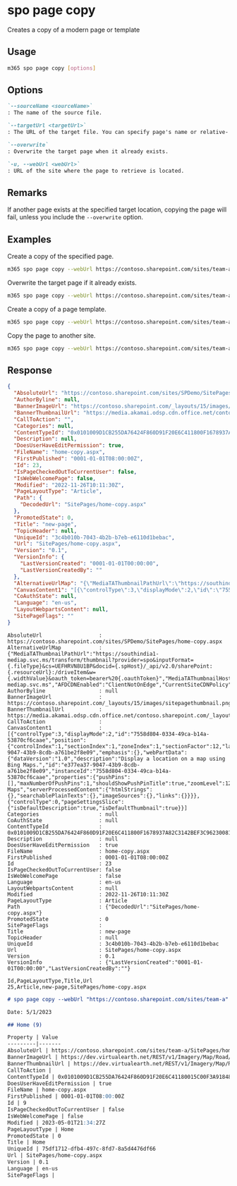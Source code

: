 
# spo page copy

Creates a copy of a modern page or template

## Usage

```sh
m365 spo page copy [options]
```

## Options

```md definition-list
`--sourceName <sourceName>`
: The name of the source file.

`--targetUrl <targetUrl>`
: The URL of the target file. You can specify page's name or relative- or absolute URL.

`--overwrite`
: Overwrite the target page when it already exists.

`-u, --webUrl <webUrl>`
: URL of the site where the page to retrieve is located.
```

<Global />

## Remarks

If another page exists at the specified target location, copying the page will fail, unless you include the `--overwrite` option.

## Examples

Create a copy of the specified page.

```sh
m365 spo page copy --webUrl https://contoso.sharepoint.com/sites/team-a --sourceName "home.aspx" --targetUrl "home-copy.aspx"
```

Overwrite the target page if it already exists.

```sh
m365 spo page copy --webUrl https://contoso.sharepoint.com/sites/team-a --sourceName "home.aspx" --targetUrl "home-copy.aspx" --overwrite
```

Create a copy of a page template.

```sh
m365 spo page copy --webUrl https://contoso.sharepoint.com/sites/team-a --sourceName "templates/PageTemplate.aspx" --targetUrl "page.aspx"
```

Copy the page to another site.

```sh
m365 spo page copy --webUrl https://contoso.sharepoint.com/sites/team-a --sourceName "templates/PageTemplate.aspx" --targetUrl "https://contoso.sharepoint.com/sites/team-b/sitepages/page.aspx"
```

## Response

<Tabs>
  <TabItem value="JSON">

  ```json
  {
    "AbsoluteUrl": "https://contoso.sharepoint.com/sites/SPDemo/SitePages/home-copy.aspx",
    "AuthorByline": null,
    "BannerImageUrl": "https://contoso.sharepoint.com/_layouts/15/images/sitepagethumbnail.png",
    "BannerThumbnailUrl": "https://media.akamai.odsp.cdn.office.net/contoso.sharepoint.com/_layouts/15/images/sitepagethumbnail.png",
    "CallToAction": "",
    "Categories": null,
    "ContentTypeId": "0x0101009D1CB255DA76424F860D91F20E6C411800F1678937A82C3142BEF3C962300813B5",
    "Description": null,
    "DoesUserHaveEditPermission": true,
    "FileName": "home-copy.aspx",
    "FirstPublished": "0001-01-01T08:00:00Z",
    "Id": 23,
    "IsPageCheckedOutToCurrentUser": false,
    "IsWebWelcomePage": false,
    "Modified": "2022-11-26T10:11:30Z",
    "PageLayoutType": "Article",
    "Path": {
      "DecodedUrl": "SitePages/home-copy.aspx"
    },
    "PromotedState": 0,
    "Title": "new-page",
    "TopicHeader": null,
    "UniqueId": "3c4b010b-7043-4b2b-b7eb-e6110d1bebac",
    "Url": "SitePages/home-copy.aspx",
    "Version": "0.1",
    "VersionInfo": {
      "LastVersionCreated": "0001-01-01T00:00:00",
      "LastVersionCreatedBy": ""
    },
    "AlternativeUrlMap": "{\"MediaTAThumbnailPathUrl\":\"https://southindia1-mediap.svc.ms/transform/thumbnail?provider=spo&inputFormat={.fileType}&cs=UEFHRVN8U1BP&docid={.spHost}/_api/v2.0/sharePoint:{.resourceUrl}:/driveItem&w={.widthValue}&oauth_token=bearer%20{.oauthToken}\",\"MediaTAThumbnailHostUrl\":\"https://southindia1-mediap.svc.ms\",\"AFDCDNEnabled\":\"ClientNotOnEdge\",\"CurrentSiteCDNPolicy\":\"True\",\"PublicCDNEnabled\":\"True\",\"PrivateCDNEnabled\":\"True\"}",
    "CanvasContent1": "[{\"controlType\":3,\"displayMode\":2,\"id\":\"7558d804-0334-49ca-b14a-53870cf6caae\",\"position\":{\"controlIndex\":1,\"sectionIndex\":1,\"zoneIndex\":1,\"sectionFactor\":12,\"layoutIndex\":1},\"webPartId\":\"e377ea37-9047-43b9-8cdb-a761be2f8e09\",\"emphasis\":{},\"webPartData\":{\"dataVersion\":\"1.0\",\"description\":\"Display a location on a map using Bing Maps.\",\"id\":\"e377ea37-9047-43b9-8cdb-a761be2f8e09\",\"instanceId\":\"7558d804-0334-49ca-b14a-53870cf6caae\",\"properties\":{\"pushPins\":[],\"maxNumberOfPushPins\":1,\"shouldShowPushPinTitle\":true,\"zoomLevel\":12,\"mapType\":\"road\"},\"title\":\"Bing Maps\",\"serverProcessedContent\":{\"htmlStrings\":{},\"searchablePlainTexts\":{},\"imageSources\":{},\"links\":{}}}},{\"controlType\":0,\"pageSettingsSlice\":{\"isDefaultDescription\":true,\"isDefaultThumbnail\":true}}]",
    "CoAuthState": null,
    "Language": "en-us",
    "LayoutWebpartsContent": null,
    "SitePageFlags": ""
  }
  ```

  </TabItem>
  <TabItem value="Text">

  ```text
  AbsoluteUrl                  : https://contoso.sharepoint.com/sites/SPDemo/SitePages/home-copy.aspx
  AlternativeUrlMap            : {"MediaTAThumbnailPathUrl":"https://southindia1-mediap.svc.ms/transform/thumbnail?provider=spo&inputFormat={.fileType}&cs=UEFHRVN8U1BP&docid={.spHost}/_api/v2.0/sharePoint:{.resourceUrl}:/driveItem&w={.widthValue}&oauth_token=bearer%20{.oauthToken}","MediaTAThumbnailHostUrl":"https://southindia1-mediap.svc.ms","AFDCDNEnabled":"ClientNotOnEdge","CurrentSiteCDNPolicy":"True","PublicCDNEnabled":"True","PrivateCDNEnabled":"True"}
  AuthorByline                 : null
  BannerImageUrl               : https://contoso.sharepoint.com/_layouts/15/images/sitepagethumbnail.png
  BannerThumbnailUrl           : https://media.akamai.odsp.cdn.office.net/contoso.sharepoint.com/_layouts/15/images/sitepagethumbnail.png
  CallToAction                 : 
  CanvasContent1               : [{"controlType":3,"displayMode":2,"id":"7558d804-0334-49ca-b14a-53870cf6caae","position":{"controlIndex":1,"sectionIndex":1,"zoneIndex":1,"sectionFactor":12,"layoutIndex":1},"webPartId":"e377ea37-9047-43b9-8cdb-a761be2f8e09","emphasis":{},"webPartData":{"dataVersion":"1.0","description":"Display a location on a map using Bing Maps.","id":"e377ea37-9047-43b9-8cdb-a761be2f8e09","instanceId":"7558d804-0334-49ca-b14a-53870cf6caae","properties":{"pushPins":[],"maxNumberOfPushPins":1,"shouldShowPushPinTitle":true,"zoomLevel":12,"mapType":"road"},"title":"Bing Maps","serverProcessedContent":{"htmlStrings":{},"searchablePlainTexts":{},"imageSources":{},"links":{}}}},{"controlType":0,"pageSettingsSlice":{"isDefaultDescription":true,"isDefaultThumbnail":true}}]
  Categories                   : null
  CoAuthState                  : null
  ContentTypeId                : 0x0101009D1CB255DA76424F860D91F20E6C411800F1678937A82C3142BEF3C962300813B5
  Description                  : null
  DoesUserHaveEditPermission   : true
  FileName                     : home-copy.aspx
  FirstPublished               : 0001-01-01T08:00:00Z
  Id                           : 23
  IsPageCheckedOutToCurrentUser: false
  IsWebWelcomePage             : false
  Language                     : en-us
  LayoutWebpartsContent        : null
  Modified                     : 2022-11-26T10:11:30Z
  PageLayoutType               : Article
  Path                         : {"DecodedUrl":"SitePages/home-copy.aspx"}
  PromotedState                : 0
  SitePageFlags                : 
  Title                        : new-page
  TopicHeader                  : null
  UniqueId                     : 3c4b010b-7043-4b2b-b7eb-e6110d1bebac
  Url                          : SitePages/home-copy.aspx
  Version                      : 0.1
  VersionInfo                  : {"LastVersionCreated":"0001-01-01T00:00:00","LastVersionCreatedBy":""}
  ```

  </TabItem>
  <TabItem value="CSV">

  ```csv
  Id,PageLayoutType,Title,Url
  25,Article,new-page,SitePages/home-copy.aspx
  ```

  </TabItem>
  <TabItem value="Markdown">

  ```md
  # spo page copy --webUrl "https://contoso.sharepoint.com/sites/team-a" --sourceName "home.aspx" --targetUrl "home-copy.aspx" --overwrite "true"

  Date: 5/1/2023

  ## Home (9)

  Property | Value
  ---------|-------
  AbsoluteUrl | https://contoso.sharepoint.com/sites/team-a/SitePages/home-copy.aspx
  BannerImageUrl | https://dev.virtualearth.net/REST/v1/Imagery/Map/Road/51.39929962158204,-0.256799995899204/12?mapSize=512,512&key=AobmrKIjQInHa8zf5IjtCu3zVgIZFewRhY9M8NUzpYfvMdO2RKDO2eKI6uRFrP6b
  BannerThumbnailUrl | https://dev.virtualearth.net/REST/v1/Imagery/Map/Road/51.39929962158204,-0.256799995899204/12?mapSize=512,512&key=AobmrKIjQInHa8zf5IjtCu3zVgIZFewRhY9M8NUzpYfvMdO2RKDO2eKI6uRFrP6b
  CallToAction | 
  ContentTypeId | 0x0101009D1CB255DA76424F860D91F20E6C41180015C00F3A91848C479243E57A8317E76E
  DoesUserHaveEditPermission | true
  FileName | home-copy.aspx
  FirstPublished | 0001-01-01T08:00:00Z
  Id | 9
  IsPageCheckedOutToCurrentUser | false
  IsWebWelcomePage | false
  Modified | 2023-05-01T21:34:27Z
  PageLayoutType | Home
  PromotedState | 0
  Title | Home
  UniqueId | 75df1712-dfb4-497c-8fd7-8a5d4476df66
  Url | SitePages/home-copy.aspx
  Version | 0.1
  Language | en-us
  SitePageFlags |
  ```

  </TabItem>
</Tabs>
